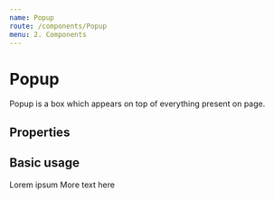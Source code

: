 ```yaml
---
name: Popup
route: /components/Popup
menu: 2. Components
---
```




# Popup

Popup is a box which appears on top of everything present on page.

## Properties

<Props of={Popup} />

## Basic usage

<UsePopupDemo>
  <HeadingH3 id="heading" color="black">Lorem ipsum</HeadingH3>
  <Text id="content" color="black">More text here</Text>
</UsePopupDemo>
